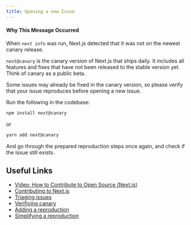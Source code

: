 ```yaml
---
title: Opening a new Issue
---
```


#### Why This Message Occurred

When `next info` was run, Next.js detected that it was not on the newest canary release.

`next@canary` is the canary version of Next.js that ships daily. It includes all features and fixes that have not been released to the stable version yet. Think of canary as a public beta.

Some issues may already be fixed in the canary version, so please verify that your issue reproduces before opening a new issue.

Run the following in the codebase:

```bash filename="Terminal"
npm install next@canary
```

or

```bash filename="Terminal"
yarn add next@canary
```

And go through the prepared reproduction steps once again, and check if the issue still exists.

## Useful Links

- [Video: How to Contribute to Open Source (Next.js)](https://www.youtube.com/watch?v=cuoNzXFLitc)
- [Contributing to Next.js](https://github.com/vercel/next.js/blob/canary/contributing.md)
- [Triaging issues](https://github.com/vercel/next.js/blob/canary/contributing/repository/triaging.md)
- [Verifiying canary](https://github.com/vercel/next.js/blob/canary/.github/actions/issue-validator/clarify/canary.md)
- [Adding a reproduction](https://github.com/vercel/next.js/blob/canary/.github/actions/issue-validator/clarify/repro.md)
- [Simplifying a reproduction](https://github.com/vercel/next.js/blob/canary/.github/actions/issue-validator/clarify/simplify-repro.md)
